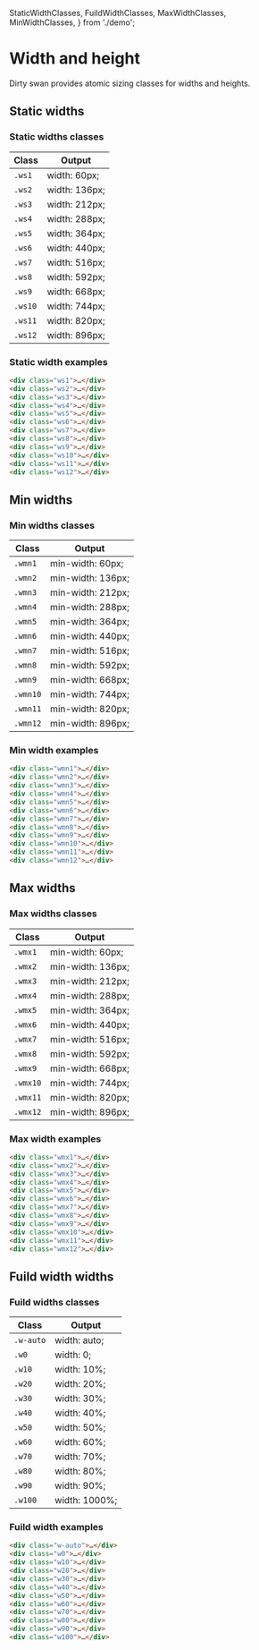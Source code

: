   StaticWidthClasses,
  FuildWidthClasses,
  MaxWidthClasses,
  MinWidthClasses,
} from './demo';

<Meta title="CSS/Base/Width and height" />

# Width and height

Dirty swan provides atomic sizing classes for widths and heights.

## Static widths

### Static widths classes

| Class   | Output        |
| ------- | ------------- |
| `.ws1`  | width: 60px;  |
| `.ws2`  | width: 136px; |
| `.ws3`  | width: 212px; |
| `.ws4`  | width: 288px; |
| `.ws5`  | width: 364px; |
| `.ws6`  | width: 440px; |
| `.ws7`  | width: 516px; |
| `.ws8`  | width: 592px; |
| `.ws9`  | width: 668px; |
| `.ws10` | width: 744px; |
| `.ws11` | width: 820px; |
| `.ws12` | width: 896px; |

### Static width examples

```html
<div class="ws1">…</div>
<div class="ws2">…</div>
<div class="ws3">…</div>
<div class="ws4">…</div>
<div class="ws5">…</div>
<div class="ws6">…</div>
<div class="ws7">…</div>
<div class="ws8">…</div>
<div class="ws9">…</div>
<div class="ws10">…</div>
<div class="ws11">…</div>
<div class="ws12">…</div>
```

<StaticWidthClasses />

## Min widths

### Min widths classes

| Class    | Output            |
| -------- | ----------------- |
| `.wmn1`  | min-width: 60px;  |
| `.wmn2`  | min-width: 136px; |
| `.wmn3`  | min-width: 212px; |
| `.wmn4`  | min-width: 288px; |
| `.wmn5`  | min-width: 364px; |
| `.wmn6`  | min-width: 440px; |
| `.wmn7`  | min-width: 516px; |
| `.wmn8`  | min-width: 592px; |
| `.wmn9`  | min-width: 668px; |
| `.wmn10` | min-width: 744px; |
| `.wmn11` | min-width: 820px; |
| `.wmn12` | min-width: 896px; |

### Min width examples

```html
<div class="wmn1">…</div>
<div class="wmn2">…</div>
<div class="wmn3">…</div>
<div class="wmn4">…</div>
<div class="wmn5">…</div>
<div class="wmn6">…</div>
<div class="wmn7">…</div>
<div class="wmn8">…</div>
<div class="wmn9">…</div>
<div class="wmn10">…</div>
<div class="wmn11">…</div>
<div class="wmn12">…</div>
```

<MinWidthClasses />

## Max widths

### Max widths classes

| Class    | Output            |
| -------- | ----------------- |
| `.wmx1`  | min-width: 60px;  |
| `.wmx2`  | min-width: 136px; |
| `.wmx3`  | min-width: 212px; |
| `.wmx4`  | min-width: 288px; |
| `.wmx5`  | min-width: 364px; |
| `.wmx6`  | min-width: 440px; |
| `.wmx7`  | min-width: 516px; |
| `.wmx8`  | min-width: 592px; |
| `.wmx9`  | min-width: 668px; |
| `.wmx10` | min-width: 744px; |
| `.wmx11` | min-width: 820px; |
| `.wmx12` | min-width: 896px; |

### Max width examples

```html
<div class="wmx1">…</div>
<div class="wmx2">…</div>
<div class="wmx3">…</div>
<div class="wmx4">…</div>
<div class="wmx5">…</div>
<div class="wmx6">…</div>
<div class="wmx7">…</div>
<div class="wmx8">…</div>
<div class="wmx9">…</div>
<div class="wmx10">…</div>
<div class="wmx11">…</div>
<div class="wmx12">…</div>
```

<MaxWidthClasses />

## Fuild width widths

### Fuild widths classes

| Class     | Output        |
| --------- | ------------- |
| `.w-auto` | width: auto;  |
| `.w0`     | width: 0;     |
| `.w10`    | width: 10%;   |
| `.w20`    | width: 20%;   |
| `.w30`    | width: 30%;   |
| `.w40`    | width: 40%;   |
| `.w50`    | width: 50%;   |
| `.w60`    | width: 60%;   |
| `.w70`    | width: 70%;   |
| `.w80`    | width: 80%;   |
| `.w90`    | width: 90%;   |
| `.w100`   | width: 1000%; |

### Fuild width examples

```html
<div class="w-auto">…</div>
<div class="w0">…</div>
<div class="w10">…</div>
<div class="w20">…</div>
<div class="w30">…</div>
<div class="w40">…</div>
<div class="w50">…</div>
<div class="w60">…</div>
<div class="w70">…</div>
<div class="w80">…</div>
<div class="w90">…</div>
<div class="w100">…</div>
```

<FuildWidthClasses />
